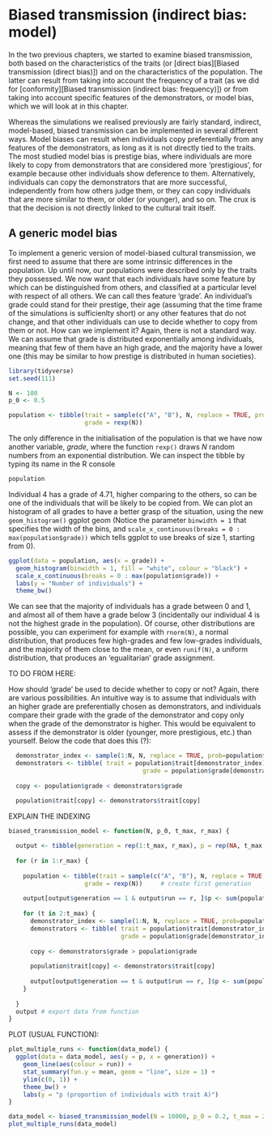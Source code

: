 
# Biased transmission (indirect bias: model)

In the two previous chapters, we started to examine biased transmission, both based on the characteristics of the traits (or [direct bias][Biased transmission (direct bias)]) and on the characteristics of the population. The latter can result from taking into account the frequency of a trait (as we did for [conformity][Biased transmission (indirect bias: frequency)]) or from taking into account specific features of the demonstrators, or model bias, which we will look at in this chapter. 

Whereas the simulations we realised previously are fairly standard, indirect, model-based, biased transmission can be implemented in several different ways. Model biases can result when individuals copy preferentially from any features of the demonstrators, as long as it is not directly tied to the traits. The most studied model bias is prestige bias, where individuals are more likely to copy from demonstrators that are considered more 'prestigious', for example because other individuals show deference to them. Alternatively, individuals can copy the demonstrators that are more successful, independently from how others judge them, or they can copy individuals that are more similar to them, or older (or younger), and so on. The crux is that the decision is not directly linked to the cultural trait itself.

## A generic model bias

To implement a generic version of model-biased cultural transmission, we first need to assume that there are some intrinsic differences in the population. Up until now, our populations were described only by the traits they possessed. We now want that each individuals have some feature by which can be distinguished from others, and classified at a particular level with respect of all others. We can call thes feature 'grade'. An individual's grade could stand for their prestige, their age (assuming that the time frame of the simulations is sufficienlty short) or any other features that do not change, and that other individuals can use to decide whether to copy from them or not. How can we implement it? Again, there is not a standard way. We can assume that grade is distributed exponentially among individuals, meaning that few of them have an high grade, and the majority have a lower one (this may be similar to how prestige is distributed in human societies).   

```r
library(tidyverse)
set.seed(111)

N <- 100
p_0 <- 0.5

population <- tibble(trait = sample(c("A", "B"), N, replace = TRUE, prob = c(p_0, 1 - p_0)),
                     grade = rexp(N)) 
```

The only difference in the initialisation of the population is that we have now another variable, $grade$, where the function `rexp()` draws $N$ random numbers from an exponential distribution. We can inspect the tibble by  typing its name in the R console

```r
population
```

Individual 4 has a grade of $4.71$, higher comparing to the others, so can be one of the individuals that will be likely to be copied from. We can plot an histogram of all grades to have a better grasp of the situation, using the new `geom_histogram()` ggplot geom (Notice the parameter `binwidth = 1` that specifies the width of the bins, and `scale_x_continuous(breaks = 0 : max(population$grade))` which tells ggplot to use breaks of size 1, starting from 0).

```r
ggplot(data = population, aes(x = grade)) +
  geom_histogram(binwidth = 1, fill = "white", colour = "black") +
  scale_x_continuous(breaks = 0 : max(population$grade)) + 
  labs(y = "Number of individuals") +
  theme_bw()
```

We can see that the majority of individuals has a grade between 0 and 1, and almost all of them have a grade below 3 (incidentally our individual 4 is not the highest grade in the population). Of course, other distributions are possible, you can experiment for example with `rnorm(N)`, a normal distribution, that produces few high-grades and few low-grades individuals, and the majority of them close to the mean, or even `runif(N)`, a uniform distribution, that produces an 'egualitarian' grade assignment. 

TO DO FROM HERE:

How should 'grade' be used to decide whether to copy or not? Again, there are various possibilities. An intuitive way is to assume that individuals with an higher grade are preferentially chosen as demonstrators, and individuals compare their grade with the grade of the demonstrator and copy only when the grade of the demonstrator is higher. This would be equivalent to assess if the demonstrator is older (younger, more prestigious, etc.) than yourself. Below the code that does this (?):

```r
  demonstrator_index <- sample(1:N, N, replace = TRUE, prob=population$grade)
  demonstrators <- tibble( trait = population$trait[demonstrator_index],
                                     grade = population$grade[demonstrator_index])
  
  copy <- population$grade < demonstrators$grade

  population$trait[copy] <- demonstrators$trait[copy]
```

EXPLAIN THE INDEXING

```r
biased_transmission_model <- function(N, p_0, t_max, r_max) {
  
  output <- tibble(generation = rep(1:t_max, r_max), p = rep(NA, t_max * r_max), run = as.factor(rep(1:r_max, each = t_max)))
  
  for (r in 1:r_max) {
    
    population <- tibble(trait = sample(c("A", "B"), N, replace = TRUE, prob = c(p_0, 1 - p_0)),
                     grade = rexp(N))     # create first generation
    
    output[output$generation == 1 & output$run == r, ]$p <- sum(population$trait == "A") / N # add first generation's p for run r
    
    for (t in 2:t_max) {
      demonstrator_index <- sample(1:N, N, replace = TRUE, prob=population$grade)
      demonstrators <- tibble( trait = population$trait[demonstrator_index],
                               grade = population$grade[demonstrator_index])
      
      copy <- demonstrators$grade > population$grade
      
      population$trait[copy] <- demonstrators$trait[copy]
      
      output[output$generation == t & output$run == r, ]$p <- sum(population$trait == "A") / N # get p and put it into output slot for this generation t and run r
    }
    
  }
  output # export data from function
}
```

PLOT (USUAL FUNCTION):

```r
plot_multiple_runs <- function(data_model) {
  ggplot(data = data_model, aes(y = p, x = generation)) +
    geom_line(aes(colour = run)) +
    stat_summary(fun.y = mean, geom = "line", size = 1) +
    ylim(c(0, 1)) +
    theme_bw() +
    labs(y = "p (proportion of individuals with trait A)")
}
```

```r
data_model <- biased_transmission_model(N = 10000, p_0 = 0.2, t_max = 200, r_max = 5)
plot_multiple_runs(data_model)
```
